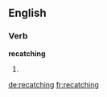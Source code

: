 ==English==

===Verb===
'''recatching'''

# {{third-person singular of|[[recatch]]}}

[[de:recatching]]
[[fr:recatching]]